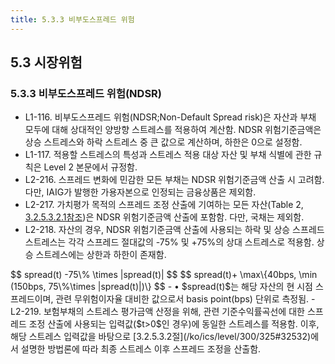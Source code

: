 ```yaml
---
title: 5.3.3 비부도스프레드 위험
---
```

## 5.3 시장위험
### 5.3.3 비부도스프레드 위험(NDSR)

- L1-116. 비부도스프레드 위험(NDSR;Non-Default Spread risk)은 자산과 부채 모두에 대해 상대적인 양방향 스트레스를 적용하여 계산함. NDSR 위험기준금액은 상승 스트레스와 하락 스트레스 중 큰 값으로 계산하며, 하한은 0으로 설정함.
- L1-117. 적용할 스트레스의 특성과 스트레스 적용 대상 자산 및 부채 식별에 관한 규칙은 Level 2 본문에서 규정함.
- L2-216. 스프레드 변화에 민감한 모든 부채는 NDSR 위험기준금액 산출 시 고려함. 다만, IAIG가 발행한 가용자본으로 인정되는 금융상품은 제외함.
- L2-217. 가치평가 목적의 스프레드 조정 산출에 기여하는 모든 자산(Table 2, [3.2.5.3.2.1참조](/ko/ics/level/300/325#32532))은 NDSR 위험기준금액 산출에 포함함. 다만, 국채는 제외함.
- L2-218. 자산의 경우, NDSR 위험기준금액 산출에 사용되는 하락 및 상승 스프레드 스트레스는 각각 스프레드 절대값의 -75% 및 +75%의 상대 스트레스로 적용함. 상승 스트레스에는 상한과 하한이 존재함.
<GMath title ="스프레드 하락 (spread down)(t)">
$$
spread(t) -75\% \times |spread(t)|
$$
</GMath>
<GMath title ="스프레드 상승 (spread up)(t)">
$$
spread(t)+ \max\{40bps, \min (150bps, 75\%\times |spread(t)|)\}
$$
</GMath>
  - • $spread(t)$는 해당 자산의 현 시점 스프레드이며, 관련 무위험이자율 대비한 값으로서 basis point(bps) 단위로 측정됨.
- L2-219. 보험부채의 스트레스 평가금액 산정을 위해, 관련 기준수익률곡선에 대한 스프레드 조정 산출에 사용되는 입력값($t>0$인 경우)에 동일한 스트레스를 적용함. 이후, 해당 스트레스 입력값을 바탕으로 [3.2.5.3.2절](/ko/ics/level/300/325#32532)에서 설명한 방법론에 따라 최종 스트레스 이후 스프레드 조정을 산출함.
